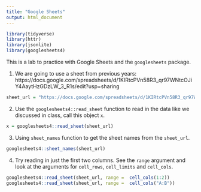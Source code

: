 ```yaml
---
title: "Google Sheets"
output: html_document
---
```


```r
library(tidyverse)
library(httr)
library(jsonlite)
library(googlesheets4)
```

This is a lab to practice with Google Sheets and the `googlesheets` package.

1. We are going to use a sheet from previous years: https://docs.google.com/spreadsheets/d/1KIRtcPVn58R3_qr97WNtcOJiY4AaytHzGDzLW_3_R1s/edit?usp=sharing

```r
sheet_url = "https://docs.google.com/spreadsheets/d/1KIRtcPVn58R3_qr97WNtcOJiY4AaytHzGDzLW_3_R1s/edit?usp=sharing"
```


2. Use the `googlesheets4::read_sheet` function to read in the data like we discussed in class, call this object `x`.
```r
x = googlesheets4::read_sheet(sheet_url)
```

3. Using `sheet_names` function to get the sheet names from the `sheet_url`.
```r
googlesheets4::sheet_names(sheet_url)
```


4. Try reading in just the first two columns. See the `range` argument and look at the arguments for `cell_rows`, `cell_limits` and `cell_cols`.
```r
googlesheets4::read_sheet(sheet_url, range =  cell_cols(1:2))
googlesheets4::read_sheet(sheet_url, range =  cell_cols("A:B"))

```
